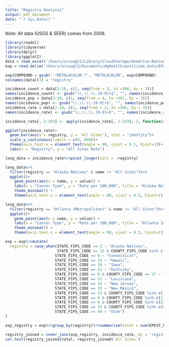 ```yaml
---
title: "Registry Analysis"
output: pdf_document
date: "`r Sys.Date()`"
---
```


Note: All data (USGS & SEER) comes from 2008.

```r
library(readxl)
library(tidyverse)
library(dplyr)
library(ggplot2)
data = read_excel('/Users/orszagl2/Library/CloudStorage/OneDrive-NationalInstitutesofHealth/Miscellaneous/SEER & USGS Analysis/Data/2008_Rates_by_Registry.xlsx')
exp = read.delim('/Users/orszagl2/Documents/AgHealth/pesticide_data/EPest.county.estimates.2008.txt')
```

```r
exp$COMPOUND = gsub('.*METOLACHLOR.*', "METOLACHLOR", exp$COMPOUND)
colnames(data)[1] = "registry"
```

```r
incidence_count = data[2:18, c(1, seq(from = 3, to =306, by = 3))]
names(incidence_count) <- gsub("\\.\\.\\.[0-9]+$", "", names(incidence_count))
incidence_pop = data[2:18, c(1, seq(from = 4, to =307, by = 3))]
names(incidence_pop) <- gsub("\\.\\.\\.[0-9]+$", "", names(incidence_pop))
incidence_rate = data[2:18, c(1, seq(from = 2, to =305, by = 3))]
names(incidence_rate) <- gsub("\\.\\.\\.[0-9]+$", "", names(incidence_rate))
```

```r
incidence_rate[, 2:103] <- apply(incidence_rate[, 2:103], 2, function(x) as.numeric(as.character(x)))
```

```r
ggplot(incidence_rate)+
  geom_bar(aes(x = registry, y = `All Sites`), stat = "identity")+
  scale_y_continuous(limits = c(0, 800))+
  theme(axis.text.x = element_text(angle = 90, vjust = 0.5, hjust=1))+
  labs(x = "Registry", y = "All Sites Rate")
```

```r
long_data = incidence_rate%>%pivot_longer(cols = -registry)
```

```r
long_data%>%
  filter(registry == "Alaska Natives" & name != "All Sites")%>%
  ggplot()+
    geom_point(aes(x = name, y = value)) +
    labs(x = "Cancer Type", y = "Rate per 100,000", title = "Alaska Natives Incidence")+
    theme_minimal() + 
    theme(axis.text.x = element_text(angle = 90, vjust = 0.5, hjust=1))
```

```r
long_data%>%
  filter(registry == "Atlanta (Metropolitan)" & name != "All Sites")%>%
  ggplot()+
    geom_point(aes(x = name, y = value)) +
    labs(x = "Cancer Type", y = "Rate per 100,000", title = "Atlanta Incidence")+
    theme_minimal() + 
    theme(axis.text.x = element_text(angle = 90, vjust = 0.5, hjust=1))
```

```r
exp = exp%>%mutate(
  registry = case_when(STATE_FIPS_CODE == 2 ~ "Alaska Natives",
                       STATE_FIPS_CODE == 13 & COUNTY_FIPS_CODE %in% c(63, 67, 89, 121,135) ~ "Atlanta (Metropolitan)",
                      STATE_FIPS_CODE == 9 ~ "Connecticut",
                      STATE_FIPS_CODE == 15 ~ "Hawaii",
                      STATE_FIPS_CODE == 19 ~ "Iowa",
                      STATE_FIPS_CODE == 21 ~ "Kentucky",
                      STATE_FIPS_CODE == 6 & COUNTY_FIPS_CODE == 37 ~ "Los Angeles",
                      STATE_FIPS_CODE == 22 ~ "Louisiana",
                      STATE_FIPS_CODE == 34 ~ "New Jersey",
                      STATE_FIPS_CODE == 35 ~ "New Mexico",
                      STATE_FIPS_CODE == 13 & COUNTY_FIPS_CODE %in% c(125, 133, 141, 159, 163, 211, 237, 301, 303) ~ "Rural Georgia",
                      STATE_FIPS_CODE == 6 & COUNTY_FIPS_CODE %in% c(1, 13, 41, 75, 81) ~ "San Francisco-Oakland SMSA",
                      STATE_FIPS_CODE == 6 & COUNTY_FIPS_CODE %in% c(53, 69, 85, 87) ~ "San Jose-Monterey",
                      STATE_FIPS_CODE == 53 & COUNTY_FIPS_CODE %in% c(9, 27, 29, 31, 33, 35, 45, 53, 67, 73) ~ "Seattle (Puget Sound)",
                      STATE_FIPS_CODE == 49 ~ "Utah")
)

exp_registry = exp%>%group_by(registry)%>%summarize(total = sum(EPEST_LOW_KG, na.rm = TRUE))
```

```r
registry_joined = inner_join(exp_registry, incidence_rate, by = 'registry')
cor.test(registry_joined$total, registry_joined$`All Sites`)
```

